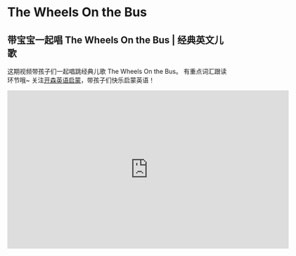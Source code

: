 # The Wheels On the Bus

## 带宝宝一起唱 The Wheels On the Bus | 经典英文儿歌

这期视频带孩子们一起唱跳经典儿歌 The Wheels On the Bus。
有重点词汇跟读环节哦~
关注[开森英语启蒙](https://space.bilibili.com/20797715)，带孩子们快乐启蒙英语！

<iframe
  src="https://player.bilibili.com/player.html?bvid=BV1Ko4y1g7er&cid=1&page=1"
  scrolling="no"
  border="0"
  frameborder="no"
  framespacing="0"
  allowfullscreen="true"
  width="640"
  height="360"
></iframe>

